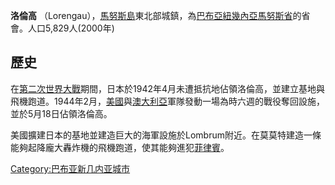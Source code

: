 {{Unreferenced|time=2021-02-06T01:40:47+00:00}}
{{noteTA
|G1 = TO
}}
'''洛倫高''' （Lorengau），[[馬努斯島|馬努斯島]]東北部城鎮，為[[巴布亞紐幾內亞|巴布亞紐幾內亞]][[馬努斯省|馬努斯省]]的省會。人口5,829人(2000年)

==歷史==
在[[第二次世界大戰|第二次世界大戰]]期間，日本於1942年4月未遭抵抗地佔領洛倫高，並建立基地與飛機跑道。1944年2月，[[美國|美國]]與[[澳大利亞|澳大利亞]]軍隊發動一場為時六週的戰役奪回設施，並於5月18日佔領洛倫高。

美國擴建日本的基地並建造巨大的海軍設施於Lombrum附近。在莫莫特建造一條能夠起降龐大轟炸機的飛機跑道，使其能夠進犯[[菲律賓|菲律賓]]。

{{coord|display=title}}
{{DEFAULTSORT:lorengau}}
[[Category:巴布亚新几内亚城市|Category:巴布亚新几内亚城市]]
{{PapuaNewGuinea-geo-stub}}